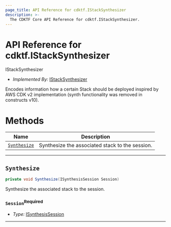 ```yaml
---
page_title: API Reference for cdktf.IStackSynthesizer
description: >-
  The CDKTF Core API Reference for cdktf.IStackSynthesizer.
---
```


<!-- This file is generated through yarn generate-docs -->

# API Reference for cdktf.IStackSynthesizer

   IStackSynthesizer <a name="IStackSynthesizer" id="cdktf.IStackSynthesizer"></a>
  
  - *Implemented By:* <a href="#cdktf.IStackSynthesizer">IStackSynthesizer</a>
  
  Encodes information how a certain Stack should be deployed inspired by AWS CDK v2 implementation (synth functionality was removed in constructs v10).
  
  # Methods <a name="Methods" id="Methods"></a>
  
  | **Name** | **Description** |
  | --- | --- |
  | <code><a href="#cdktf.IStackSynthesizer.synthesize">Synthesize</a></code> | Synthesize the associated stack to the session. |
  
  ---
  
  ## `Synthesize` <a name="Synthesize" id="cdktf.IStackSynthesizer.synthesize"></a>
  
  ```csharp
  private void Synthesize(ISynthesisSession Session)
  ```
  
  Synthesize the associated stack to the session.
  
  ### `Session`<sup>Required</sup> <a name="Session" id="cdktf.IStackSynthesizer.synthesize.parameter.session"></a>
  
  - *Type:* <a href="#cdktf.ISynthesisSession">ISynthesisSession</a>
  
  ---
  
  
